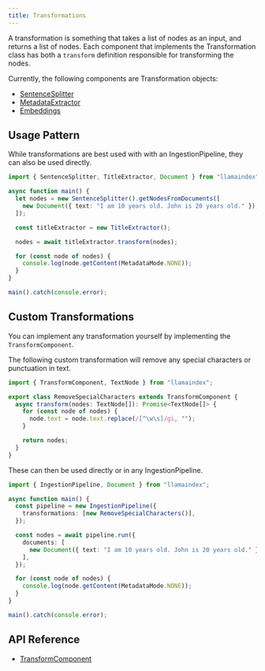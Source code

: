 ```yaml
---
title: Transformations
---
```


A transformation is something that takes a list of nodes as an input, and returns a list of nodes. Each component that implements the Transformation class has both a `transform` definition responsible for transforming the nodes.

Currently, the following components are Transformation objects:

- [SentenceSplitter](/docs/api/classes/SentenceSplitter)
- [MetadataExtractor](/docs/llamaindex/modules/documents_and_nodes/metadata_extraction)
- [Embeddings](/docs/llamaindex/modules/embeddings)

## Usage Pattern

While transformations are best used with with an IngestionPipeline, they can also be used directly.

```ts
import { SentenceSplitter, TitleExtractor, Document } from "llamaindex";

async function main() {
  let nodes = new SentenceSplitter().getNodesFromDocuments([
    new Document({ text: "I am 10 years old. John is 20 years old." }),
  ]);

  const titleExtractor = new TitleExtractor();

  nodes = await titleExtractor.transform(nodes);

  for (const node of nodes) {
    console.log(node.getContent(MetadataMode.NONE));
  }
}

main().catch(console.error);
```

## Custom Transformations

You can implement any transformation yourself by implementing the `TransformComponent`.

The following custom transformation will remove any special characters or punctuation in text.

```ts
import { TransformComponent, TextNode } from "llamaindex";

export class RemoveSpecialCharacters extends TransformComponent {
  async transform(nodes: TextNode[]): Promise<TextNode[]> {
    for (const node of nodes) {
      node.text = node.text.replace(/[^\w\s]/gi, "");
    }

    return nodes;
  }
}
```

These can then be used directly or in any IngestionPipeline.

```ts
import { IngestionPipeline, Document } from "llamaindex";

async function main() {
  const pipeline = new IngestionPipeline({
    transformations: [new RemoveSpecialCharacters()],
  });

  const nodes = await pipeline.run({
    documents: [
      new Document({ text: "I am 10 years old. John is 20 years old." }),
    ],
  });

  for (const node of nodes) {
    console.log(node.getContent(MetadataMode.NONE));
  }
}

main().catch(console.error);
```

## API Reference

- [TransformComponent](/docs/api/classes/TransformComponent)
